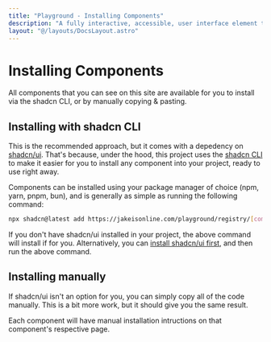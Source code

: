 ```yaml
---
title: "Playground - Installing Components"
description: "A fully interactive, accessible, user interface element that allows users to easily set a minimum and maximum value (a range), using interactive sliders."
layout: "@/layouts/DocsLayout.astro"
---
```


# Installing Components

All components that you can see on this site are available for you to install via the shadcn CLI, or by manually copying & pasting.

## Installing with shadcn CLI

This is the recommended approach, but it comes with a depedency on [shadcn/ui](https://ui.shadcn.com/). That's because, under the hood, this project uses the [shadcn CLI](https://ui.shadcn.com/docs/cli) to make it easier for you to install any component into your project, ready to use right away.

Components can be installed using your package manager of choice (npm, yarn, pnpm, bun), and is generally as simple as running the following command:

```bash
npx shadcn@latest add https://jakeisonline.com/playground/registry/[component].json
```

If you don't have shadcn/ui installed in your project, the above command will install if for you. Alternatively, you can [install shadcn/ui first](https://ui.shadcn.com/docs/installation), and then run the above command.

## Installing manually

If shadcn/ui isn't an option for you, you can simply copy all of the code manually. This is a bit more work, but it should give you the same result.

Each component will have manual installation intructions on that component's respective page.
